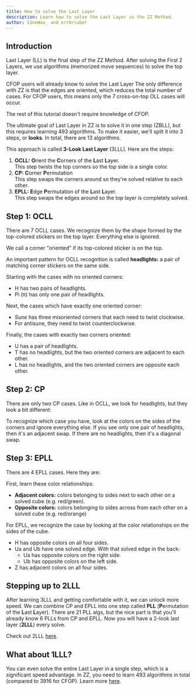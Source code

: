 ```yaml
---
title: How to solve the Last Layer
description: Learn how to solve the Last Layer in the ZZ Method.
author: S1neWav_ and err0rcuber
---
```



## Introduction

Last Layer (LL) is the final step of the ZZ Method.
After solving the First 2 Layers, we use algorithms (memorized move sequences) to solve the top layer.

CFOP users will already know to solve the Last Layer
The only difference with ZZ is that the edges are oriented, which reduces the total number of cases.
For CFOP users, this means only the 7 cross-on-top OLL cases will occur.

The rest of this tutorial doesn't require knowledge of CFOP.

The ultimate goal of Last Layer in ZZ is to solve it in one step (ZBLL), but this requires learning 493 algorithms.
To make it easier, we'll split it into 3 steps, or **looks**. In total, there are 13 algorithms.

This approach is called **3-Look Last Layer** (3LLL).
Here are the steps:

1. **OCLL:** **O**rient the **C**orners of the **L**ast **L**ayer. \
   This step twists the top corners so the top side is a single color.
2. **CP:** **C**orner **P**ermutation \
   This step swaps the corners around so they're solved relative to each other.
3. **EPLL:** **E**dge **P**ermutation of the **L**ast **L**ayer. \
   This step swaps the edges around so the top layer is completely solved.

## Step 1: OCLL

There are 7 OCLL cases.
We recognize them by the shape formed by the top-colored stickers on the top layer.
Everything else is ignored.

We call a corner "oriented" if its top-colored sticker is on the top.

An important pattern for OCLL recognition is called **headlights:** a pair of matching corner stickers on the same side.

<TwistyPlayer
  experimentalStickeringMaskOrbits="EDGES:ooooDDDDDDDD,CORNERS:OoOoDDDD,CENTERS:DDDDDD"
  experimentalSetupAlg="R' U2 R' D' R U2 R' D R2 U"
  background="none"
  controlPanel="none"
  className={styles.headlights}
  hintFacelets="none"
/>

<AlgSheet algSet={OCLL} />

Starting with the cases with no oriented corners:

- H has two pairs of headlights.
- Pi (π) has only one pair of headlights.

Next, the cases which have exactly one oriented corner:

- Sune has three misoriented corners that each need to twist clockwise.
- For antisune, they need to twist counterclockwise.

Finally, the cases with exactly two corners oriented:

- U has a pair of headlights.
- T has no headlights, but the two oriented corners are adjacent to each other.
- L has no headlights, and the two oriented corners are opposite each other.

## Step 2: CP

There are only two CP cases.
Like in OCLL, we look for headlights, but they look a bit different:

<TwistyPlayer
  experimentalStickeringMaskOrbits="EDGES:ooooDDDDDDDD,CORNERS:oo--DDDD,CENTERS:DDDDDD"
  experimentalSetupAlg="R U R' U' R' F R2 U' R' U' R U R' F' U2"
  background="none"
  controlPanel="none"
  className={styles.headlights}
  hintFacelets="none"
/>

<AlgSheet algSet={CP} />

To recognize which case you have, look at the colors on the sides of the corners and ignore everything else.
If you see only one pair of headlights, then it's an adjacent swap.
If there are no headlights, then it's a diagonal swap.

## Step 3: EPLL

There are 4 EPLL cases. Here they are:

<AlgSheet algSet={EPLL} />

First, learn these color relationships:

- **Adjacent colors:** colors belonging to sides next to each other on a solved cube (e.g. red/green).
- **Opposite colors:** colors belonging to sides across from each other on a solved cube (e.g. red/orange)

For EPLL, we recognize the case by looking at the color relationships on the sides of the cube.

- H has opposite colors on all four sides.
- Ua and Ub have one solved edge. With that solved edge in the back:
  - Ua has opposite colors on the right side.
  - Ub has opposite colors on the left side.
- Z has adjacent colors on all four sides.

## Stepping up to 2LLL

After learning 3LLL and getting comfortable with it, we can unlock more speed.
We can combine CP and EPLL into one step called **PLL** (**P**ermutation of the **L**ast **L**ayer).
There are 21 PLL algs, but the nice part is that you'll already know 6 PLLs from CP and EPLL.
Now you will have a 2-look last layer (**2LLL**) every solve.

Check out 2LLL [here](/improvement-guide/ll/2lll).

## What about 1LLL?

You can even solve the entire Last Layer in a single step, which is a significant speed advantage.
In ZZ, you need to learn 493 algorithms in total (compared to 3916 for CFOP).
Learn more [here](/improvement-guide/ll/zbll-guide).
